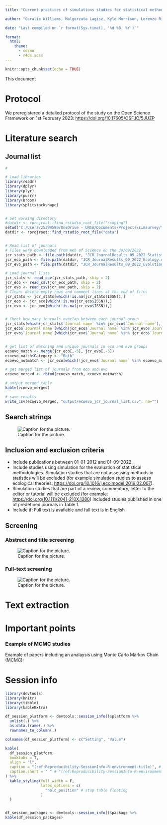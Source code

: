 ```yaml
---
title: "Current practices of simulations studies for statistical method evaluation in Ecology and Evolutionary Biology"

author: "Coralie Williams, Malgorzata Lagisz, Kyle Morrison, Lorenzo Ricolfi, Yefeng Yang, David Warton, and Shinichi Nakagawa"

date: "Last compiled on `r format(Sys.time(), '%d %B, %Y')`"

format:
  html:
    theme:
      - cosmo
      - r4ds.scss
---
```


```r
knitr::opts_chunk$set(echo = TRUE)
```

This document

# Protocol


We preregistered a detailed protocol of the study on the Open Science Framework on 1st February 2023: <https://doi.org/10.17605/OSF.IO/5JUZP>

# Literature search

## Journal list

```r
#

# Load libraries
library(readr)
library(dplyr)
library(plyr)
library(purrr)
library(broom)
library(splitstackshape)


# Set working directory
#datdir <- rprojroot::find_rstudio_root_file("scoping")
setwd("C:/Users/z5394590/OneDrive - UNSW/Documents/Projects/simsurvey/")
datdir <- rprojroot::find_rstudio_root_file("data")


# Read list of journals
# Files were downloaded from Web of Science on the 30/09/2022
jcr_stats_path <- file.path(datdir, "JCR_JournalResults_09_2022_Statistics_and_Probability.csv")
jcr_eco_path <- file.path(datdir, "JCR_JournalResults_09_2022_Ecology.csv")
jcr_evo_path <- file.path(datdir, "JCR_JournalResults_09_2022_Evolutionary_Biology.csv")

# Load journal lists
jcr_stats <- read_csv(jcr_stats_path, skip = 2)
jcr_eco <- read_csv(jcr_eco_path, skip = 2)
jcr_evo <- read_csv(jcr_evo_path, skip = 2)
# Clean: delete empty rows and comment lines at the end of files
jcr_stats <- jcr_stats[which(!is.na(jcr_stats$ISSN)),]
jcr_eco <- jcr_eco[which(!is.na(jcr_eco$ISSN)),]
jcr_evo <- jcr_evo[which(!is.na(jcr_evo$ISSN)),]


# Check how many journals overlap between each journal group
jcr_stats[which(jcr_stats$`Journal name` %in% jcr_eco$`Journal name`),]
jcr_eco$`Journal name`[which(jcr_eco$`Journal name` %in% jcr_evo$`Journal name`)]
jcr_evo$`Journal name`[which(jcr_evo$`Journal name` %in% jcr_eco$`Journal name`)]


# get list of matching and unique journals in eco and evo groups
ecoevo_match <- merge(jcr_eco[,-5], jcr_evo[,-5])
ecoevo_match$Category <- "Both"
ecoevo_notmatch <- jcr_eco[which(!jcr_evo$`Journal name` %in% ecoevo_match$`Journal name`),]

# get merged list of journals from eco and evo
ecoevo_merged <- rbind(ecoevo_match, ecoevo_notmatch)

# output merged table
kable(ecoevo_merged)

# save results
write_csv(ecoevo_merged, "output/ecoevo_jcr_journal_list.csv", na="")
```

## Search strings

![Caption for the picture.](C:/Users/z5394590/OneDrive%20-%20UNSW/Documents/R/simstudies/protocol/keywords.png)


## Inclusion and exclusion criteria

-   Include publications between 01-01-2012 and 01-09-2022.
-   Include studies using simulation for the evaluation of statistical methodologies. Simulation studies that are not assessing methods in statistics will be excluded (for example simulation studies to assess ecological theories: <https://doi.org/10.1016/j.ecolmodel.2019.02.007>).
-   Simulation studies that are part of a review, commentary, letter to the editor or tutorial will be excluded (for example: <https://doi.org/10.1111/2041-210X.1380>) Included studies published in one of predefined journals in Table 1.
-   Include if: Full text is available and full text is in English

## Screening

### Abstract and title screening

![Caption for the picture.](C:/Users/z5394590/OneDrive%20-%20UNSW/Documents/R/simstudies/protocol/abstractscreening.png)

### Full-text screening

![Caption for the picture.](C:/Users/z5394590/OneDrive%20-%20UNSW/Documents/R/simstudies/protocol/fulltextscreening.png)


# Text extraction




# Important points

### Example of MCMC studies

Example of papers including an analaysis using Monte Carlo Markov Chain (MCMC):




# Session info

```r
library(devtools)
library(knitr)
library(tibble)
library(kableExtra)

df_session_platform <- devtools::session_info()$platform %>% 
  unlist(.) %>% 
  as.data.frame(.) %>% 
  rownames_to_column(.)

colnames(df_session_platform) <- c("Setting", "Value")

kable(
  df_session_platform, 
  booktabs = T, 
  align = "l",
  caption = "(ref:Reproducibility-SessionInfo-R-environment-title)", # complete caption for main document
  caption.short = " " # "(ref:Reproducibility-SessionInfo-R-environment-caption)" # short caption for LoT
) %>% 
  kable_styling(full_width = F,
                latex_options = c(
                  "hold_position" # stop table floating
                ) 
  ) 


df_session_packages <- devtools::session_info()$package %>% 
kable(df_session_packages)

```
